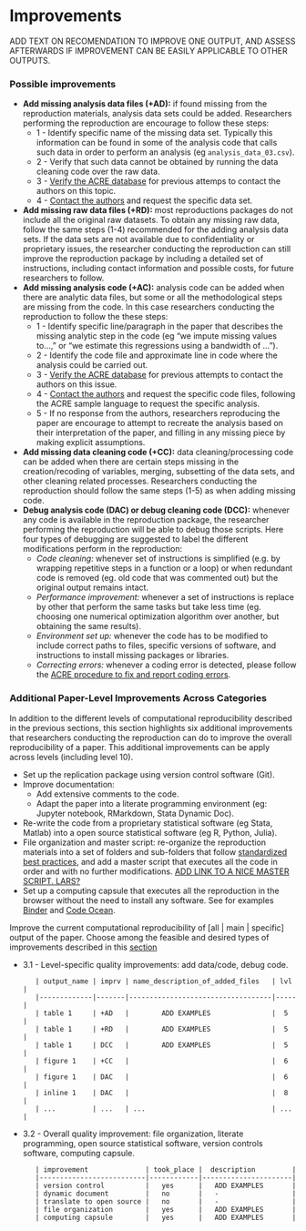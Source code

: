 # Improvements

ADD TEXT ON RECOMENDATION TO IMPROVE ONE OUTPUT, AND ASSESS AFTERWARDS IF IMPROVEMENT CAN BE EASILY APPLICABLE TO OTHER OUTPUTS.

### Possible improvements

 - **Add missing analysis data files (+AD):** if found missing from the reproduction materials, analysis data sets could be added. Researchers performing the reproduction are encourage to follow these steps:  
    - 1 - Identify specific name of the missing data set. Typically this information can be found in some of the analysis code that calls such data in order to perform an analysis (eg `analysis_data_03.csv`).   
    - 2 - Verify that such data cannot be obtained by running the data cleaning code over the raw data.   
    - 3 - [Verify the ACRE database](ADD LINK) for previous attemps to contact the authors on this topic.  
    - 4 - [Contact the authors](contact_authors.md) and request the specific data set.     
 - **Add missing raw data files (+RD):** most reproductions packages do not include all the original raw datasets. To obtain any missing raw data, follow the same steps (1-4) recommended for the adding analysis data sets. If the data sets are not available due to confidentiality or proprietary issues, the researcher conducting the reproduction can still improve the reproduction package by including a detailed set of instructions, including contact information and possible costs, for future researchers to follow.  
 - **Add missing analysis code (+AC):** analysis code can be added when there are analytic data files, but some or all the methodological steps are missing from the code. In this case researchers conducting the reproduction to follow the these steps:  
    - 1 - Identify specific line/paragraph in the paper that describes the missing analytic step in the code (eg "we impute missing values to...," or "we estimate this regressions using a bandwidth of ...").  
    - 2 - Identify the code file and approximate line in code where the analysis could be carried out.  
    - 3 - [Verify the ACRE database](ADD LINK) for previous attempts to contact the authors on this issue.   
    - 4 - [Contact the authors](contact_authors.md) and request the specific code files, following the ACRE sample language to request the specific analysis.  
    - 5 - If no response from the authors, researchers reproducing the paper are encourage to attempt to recreate the analysis based on their interpretation of the paper, and filling in any missing piece by making explicit assumptions.   
 - **Add  missing data cleaning code (+CC):**  data cleaning/processing code can be added when there are certain steps missing in the creation/recoding of variables, merging, subsetting of the data sets, and other cleaning related processes. Researchers conducting the reproduction should follow the same steps (1-5) as when adding missing code.
 - **Debug analysis code (DAC) or debug cleaning code (DCC):** whenever any code is available in the reproduction package, the researcher performing the reproduction will be able to debug those scripts. Here four types of debugging are suggested to label the different modifications perform in the reproduction:
    - *Code cleaning:* whenever set of instructions is simplified (e.g. by wrapping repetitive steps in a function or a loop) or when redundant code is removed (eg. old code that was commented out) but the original output remains intact.
    - *Performance improvement:* whenever a set of instructions is replace by other that perform the same tasks but take less time (eg. choosing one numerical optimization algorithm over another, but obtaining the same results).
    - *Environment set up:* whenever the code has to be modified to include correct paths to files, specific versions of software, and instructions to install missing packages or libraries.
    - *Correcting errors:* whenever a coding error is detected, please follow the [ACRE procedure to fix and report coding errors](ADD LINK).  


### Additional Paper-Level Improvements Across Categories   

In addition to the different levels of computational reproducibility described in the previous sections, this section highlights six additional improvements that researchers conducting the reproduction can do to improve the overall reproducibility of a paper. This additional improvements can be apply across levels (including level 10).  

  - Set up the replication package using version control software (Git).
  - Improve documentation:
       - Add extensive comments to the code.
       - Adapt the paper into a literate programming environment (eg: Jupyter notebook, RMarkdown, Stata Dynamic Doc).
  - Re-write the code from a proprietary statistical software (eg Stata, Matlab) into a open source statistical software (eg R, Python, Julia).
  - File organization and master script: re-organize the reproduction materials into a set of folders and sub-folders that follow [standardized best practices](https://www.projecttier.org/tier-protocol/specifications/#overview-of-the-documentation), and add a master script that executes all the code in order and with no further modifications. [ADD LINK TO A NICE MASTER SCRIPT. LARS?]()  
  - Set up a computing capsule that executes all the reproduction in the browser without the need to install any software. See for examples [Binder](https://mybinder.org/) and [Code Ocean](https://codeocean.com/).





Improve the current computational reproducibility of [all | main | specific] output of the paper. Choose among the feasible and desired types of improvements described in this [section](01_definitions.md#possible-improvements)   

  - 3.1 - Level-specific quality improvements: add data/code, debug code.

           | output_name | imprv | name_description_of_added_files   | lvl |
           |-------------|-------|-----------------------------------|-----|
           | table 1     | +AD   |        ADD EXAMPLES               |  5  |
           | table 1     | +RD   |        ADD EXAMPLES               |  5  |
           | table 1     | DCC   |        ADD EXAMPLES               |  5  |
           | figure 1    | +CC   |                                   |  6  |
           | figure 1    | DAC   |                                   |  6  |
           | inline 1    | DAC   |                                   |  8  |
           | ...         | ...   | ...                               | ... |  

  - 3.2 - Overall quality improvement: file organization, literate programming, open source statistical software, version controls software, computing capsule.      



           | improvement              | took_place |  description         |
           |--------------------------|------------|----------------------|
           | version control          |   yes      |   ADD EXAMPLES       |
           | dynamic document         |   no       |   -                  |
           | translate to open source |   no       |   -                  |
           | file organization        |   yes      |   ADD EXAMPLES       |
           | computing capsule        |   yes      |   ADD EXAMPLES       |    

